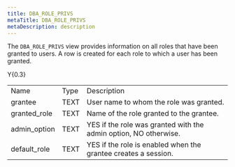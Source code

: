 ```yaml
---
title: DBA_ROLE_PRIVS
metaTitle: DBA_ROLE_PRIVS
metaDescription: description
---
```


The `DBA_ROLE_PRIVS` view provides information on all roles that have
been granted to users. A row is created for each role to which a user
has been granted.

<div class="tabularcolumns">

Y{0.3}

</div>

|               |      |                                                                  |
| ------------- | ---- | ---------------------------------------------------------------- |
| Name          | Type | Description                                                      |
| grantee       | TEXT | User name to whom the role was granted.                          |
| granted\_role | TEXT | Name of the role granted to the grantee.                         |
| admin\_option | TEXT | YES if the role was granted with the admin option, NO otherwise. |
| default\_role | TEXT | YES if the role is enabled when the grantee creates a session.   |
